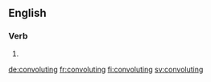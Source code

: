 ==English==

===Verb===
{{head|en}}

# {{present participle of|convolute|lang=en}}

[[de:convoluting]]
[[fr:convoluting]]
[[fi:convoluting]]
[[sv:convoluting]]